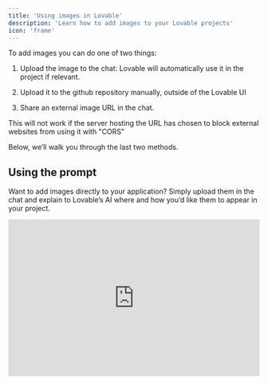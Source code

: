 ```yaml
---
title: 'Using images in Lovable'
description: 'Learn how to add images to your Lovable projects'
icon: 'frame'
---
```


To add images you can do one of two things:

1. Upload the image to the chat: Lovable will automatically use it in the project if relevant.

2. Upload it to the github repository manually, outside of the Lovable UI

3. Share an external image URL in the chat.
<Note>
This will not work if the server hosting the URL has chosen to block external websites from using it with "CORS"
</Note>

Below, we’ll walk you through the last two methods.

## Using the prompt

Want to add images directly to your application? Simply upload them in the chat and explain to Lovable’s AI where and how you’d like them to appear in your project.

<iframe width="100%" height="315" src="https://www.youtube.com/embed/fABvCZP4QlM" title="YouTube video player" frameborder="0" allow="accelerometer; autoplay; clipboard-write; encrypted-media; gyroscope; picture-in-picture" allowfullscreen />

## Using an external image URL

One way to add images to your project is by referencing an image from an external URL. This method allows you to use images hosted on external platforms like Unsplash, Imgur, or any other image-hosting service. Be mindful of use copyrights!

Here’s how to prompt Lovable to use an external image:

* First, find the image you want to use. For example, you can visit a site like Unsplash, select an image, and copy its URL.

* In your project prompt, simply tell Lovable to use that image by specifying the URL. For example:

```
Use the image from this URL 
https://upload.wikimedia.org/wikipedia/commons/thumb/7/73/Pale_Blue_Dot.png/442px-Pale_Blue_Dot.png 
for the hero section image.

```

***

## Using images from your GitHub `public` directory

Another method to add images to your Lovable project is by using images uploaded to the `public` directory of your connected GitHub repository. Here’s how you can do it:

**Connect your GitHub repository** - Ensure your project is connected to your GitHub repo. [Here's how to connect your repo](https://docs.lovable.dev/integrations/git-integration).

**Locate the public folder** - Inside your GitHub repository, navigate to the `public` directory. This folder is typically used for hosting assets like images that can be referenced in your project.
Click on **Add file** and then from a dropdown, select **Upload files** option.

![Selecting files for upload](/assets/using-images-github-upload.png)

**Upload an image** - The next step is to transfer your image to your repo

* Drag and drop the image into the public folder, or

* Click on the **"choose your files"** link to browse and select the image file.

![Selecting files for upload](/assets/using-images-github-commiting.png)

**Commit the changes** - After selecting your image, write a simple commit message (e.g., "Adding image files to be used in the app") and click **"Commit changes"** to save the file to your repo.

**Get the image path** - Once the file is uploaded, select it and then click on the copy icon next to the file name to copy the image’s path. This path will be used in your Lovable prompt.

![Selecting files for upload](/assets/using-images-github-selecting.png)

**Use the image in Lovable** - You can now reference this image in your project by using a prompt like the following:

```
Add an additional image to the hero section. 
This time, use this one from my local repo: public/c-64-close-up.jpg.jpeg

```

Be sure to use your image name and path you copied in the previous step.

<Warning>
  Uploading large images to your GitHub repo can cause it to grow in size, which can affect Lovable performance (longer repo cloning times, slower startup of previews/sandbox).

  Try to optimize your images before uploading them to your `public` folder by compressing them and using dimensions that are relevant to your use case. For example, don't use a full HD-sized image if it will only be displayed as a small icon.
</Warning>

## Explore more and learn from examples

To help you better understand how to integrate images using the methods outlined above, we have a project you can explore: [Lovable Project Example](https://lovable.dev/projects/e823fedf-238d-4313-86a8-1fd4bfc2a9ba). In this project, you can see the actual prompts and how each method works in practice.

Additionally, here's a public GitHub repository that includes the commits, uploaded images, and full implementation details. You can view the repository here: [GitHub: Adding Images Example](https://github.com/viborc/adding-images-example).

Feel free to explore the project and repository to deepen your understanding and improve your implementation skills.
